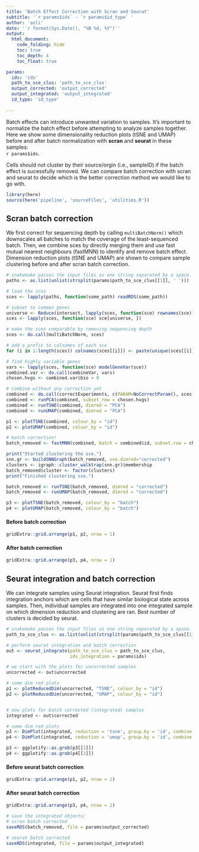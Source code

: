 ```yaml
---
title: 'Batch Effect Correction with Scran and Seurat'
subtitle: '`r params$ids` - `r params$id_type` '
author: 'asli'
date: '`r format(Sys.Date(), "%B %d, %Y")`'
output: 
  html_document:
    code_folding: hide
    toc: true
    toc_depth: 4
    toc_float: true

params:
  ids: 'ids'
  path_to_sce_clus: 'path_to_sce_clus'
  output_corrected: 'output_corrected'
  output_integrated: 'output_integrated'
  id_type: 'id_type'
  
---
```


Batch effects can introduce unwanted variation to samples. It's important to normalize the batch effect before attempting to analyze samples together. Here we show some dimensionality reduction plots (tSNE and UMAP) before and after batch normalization with **scran** and **seurat** in these samples:  
`r params$ids`. 

Cells should not cluster by their source/orgin (i.e., sampleID) if the batch effect is sucessfully removed. We can compare batch correction with scran and seurat to decide which is the better correction method we would like to go with.


```r

library(here)
source(here('pipeline', 'sourceFiles', 'utilities.R'))

```


## Scran batch correction

We first correct for sequencing depth by calling `multiBatchNorm()` which downscales all batches to match the coverage of the least-sequenced batch. Then, we combine sces by directly merging them and use fast mutual nearest neighbours (fastMNN) to identify and remove batch effect. Dimension reduction plots (tSNE and UMAP) are shown to compare sample clustering before and after scran batch correction. 


```r

# snakemake passes the input files as one string separated by a space. we need to divide them into separate lists: 
paths <- as.list(unlist(strsplit(params$path_to_sce_clus[[1]], ' '))) 

# load the sces
sces <- lapply(paths, function(some_path) readRDS(some_path)) 

```

```r

# subset to common genes 
universe <- Reduce(intersect, lapply(sces, function(sce) rownames(sce)))
sces <- lapply(sces, function(sce) sce[universe, ])

# make the sces comparable by removing sequencing depth 
sces <- do.call(multiBatchNorm, sces)

# add a prefix to colnames of each sce 
for (i in 1:length(sces)) colnames(sces[[i]]) <- paste(unique(sces[[i]]$id), colnames(sces[[i]]), sep = ".")

# find highly variable genes  
vars <- lapply(sces, function(sce) modelGeneVar(sce))
combined.var <- do.call(combineVar, vars)
chosen.hvgs <- combined.var$bio > 0

# combine without any correction yet
combined <- do.call(correctExperiments, c(PARAM=NoCorrectParam(), sces))
combined <- runPCA(combined, subset_row = chosen.hvgs)
combined <- runTSNE(combined, dimred = "PCA")
combined <- runUMAP(combined, dimred = "PCA")

p1 <- plotTSNE(combined, colour_by = "id")
p2 <- plotUMAP(combined, colour_by = "id")

# batch correction! 
batch_removed <- fastMNN(combined, batch = combined$id, subset.row = chosen.hvgs)

print("Started clustering the sce.")  
snn.gr <- buildSNNGraph(batch_removed, use.dimred="corrected")
clusters <- igraph::cluster_walktrap(snn.gr)$membership
batch_removed$cluster <- factor(clusters)
print("Finished clustering sce.")

batch_removed <- runTSNE(batch_removed, dimred = "corrected")
batch_removed <- runUMAP(batch_removed, dimred = "corrected")

p3 <- plotTSNE(batch_removed, colour_by = "batch")
p4 <- plotUMAP(batch_removed, colour_by = "batch")

```

#### **Before** batch correction  
```r

gridExtra::grid.arrange(p1, p2, nrow = 1)

```

#### **After** batch correction  
```r

gridExtra::grid.arrange(p3, p4, nrow = 1)

```



## Seurat integration and batch correction

We can integrate samples using Seurat integration. Seurat first finds integration anchors which are cells that have similar biological state across samples. Then, individual samples are integrated into one integrated sample on which dimension reduction and clustering are ran. Best number of clusters is decided by seurat.


```r

# snakemake passes the input files as one string separated by a space. we need to divide them into separate lists: 
path_to_sce_clus <- as.list(unlist(strsplit(params$path_to_sce_clus[[1]], ' '))) 

# perform seurat integration and batch correction
out <- seurat_integrate(path_to_sce_clus = path_to_sce_clus, 
                        ids_integration = params$ids)

# we start with the plots for uncorrected samples  
uncorrected <- out$uncorrected

# some dim red plots 
p1 <- plotReducedDim(uncorrected, "TSNE", colour_by = "id") 
p2 <- plotReducedDim(uncorrected, "UMAP", colour_by = "id") 


# now plots for batch corrected (integrated) samples 
integrated <- out$corrected

# some dim red plots 
p3 <- DimPlot(integrated, reduction = 'tsne', group.by = 'id', combine = FALSE)
p4 <- DimPlot(integrated, reduction = 'umap', group.by = 'id', combine = FALSE)

p3 <- ggplotify::as.grob(p3[[1]])
p4 <- ggplotify::as.grob(p4[[1]])

```

#### **Before** seurat batch correction
```r

gridExtra::grid.arrange(p1, p2, nrow = 1)

```

#### **After** seurat batch correction  
```r

gridExtra::grid.arrange(p3, p4, nrow = 1)

```


```r
# save the integrated objects:
# scran batch corrected
saveRDS(batch_removed, file = params$output_corrected)

# seurat batch corrected
saveRDS(integrated, file = params$output_integrated)

```

